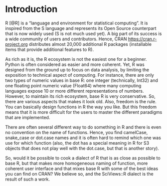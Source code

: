 # Introduction

R [@R] is a "language and environment for statistical computing". It is inspired from the S language and represents its Open Source counterpart that is now widely used (S is not much used yet). A big part of its success is a wide community of users and contributors. Hence, CRAN <https://cran.r-project.org> distributes almost 20,000 additional R packages (installable items that provide additional features to R).

As rich as it is, the R ecosystem is not the easiest one for a beginner. Python is often considered as easier and more coherent. Yet, R was designed from the ground up to focus on data analysis, by limiting the exposition to technical aspect of computing. For instance, there are only two types of numeric values in base R: one integer (technically, Int32) and one floating point numeric value (Float64) where many computing languages expose 10 or more different representations of numbers. However, to maintain its rich ecosystem, base R is very conservative. So, there are various aspects that makes it look old. Also, freedom is the rule. You can basically design functions in R the way you like. But this freedom means that it is more difficult for the users to master the different paradigms that are implemented.

There are often several different way to do something in R and there is even no convention on the name of functions. Hence, you find camelCase, snake_case or dot.case names and it is often hard to remind which one was use for which function (also, the dot has a special meaning in R for S3 objects that does not play well with the dot.case, but that is another story).

So, would it be possible to cook a dialect of R that is as close as possible to base R, but that makes more homogeneous naming of function, more coherent user interface and that mixes base R with some of the best ideas you can find on CRAN? We believe so, and the SciViews::R dialect is the result of such a work.

